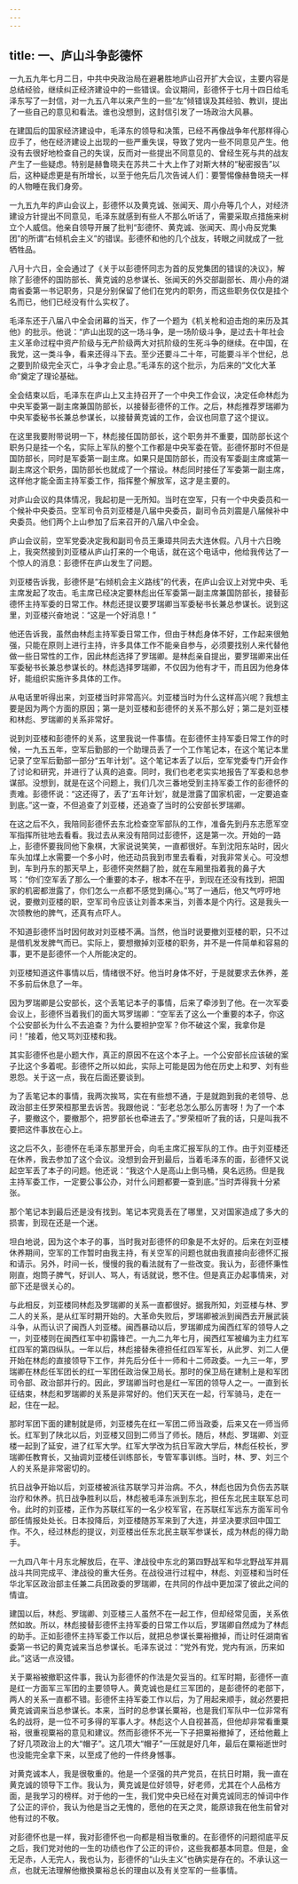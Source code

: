 ```yaml
---
---
---
```

title: 一、庐山斗争彭德怀
---



一九五九年七月二日，中共中央政治局在避暑胜地庐山召开扩大会议，主要内容是总结经验，继续纠正经济建设中的一些错误。会议期间，彭德怀于七月十四日给毛泽东写了一封信，对一九五八年以来产生的一些“左”倾错误及其经验、教训，提出了一些自己的意见和看法。谁也没想到，这封信引发了一场政治大风暴。

在建国后的国家经济建设中，毛泽东的领导和决策，已经不再像战争年代那样得心应手了，他在经济建设上出现的一些严重失误，导致了党内一些不同意见产生。他没有去很好地检查自己的失误，反而对一些提出不同意见的、曾经生死与共的战友产生了一些疑虑。特别是赫鲁晓夫在苏共二十大上作了对斯大林的“秘密报告”以后，这种疑虑更是有所增长，以至于他先后几次告诫人们：要警惕像赫鲁晓夫一样的人物睡在我们身旁。

一九五九年的庐山会议上，彭德怀以及黄克诚、张闻天、周小舟等几个人，对经济建设方针提出不同意见，毛泽东就感到有些人不那么听话了，需要采取点措施来树立个人威信。他亲自领导开展了批判“彭德怀、黄克诚、张闻天、周小舟反党集团”的所谓“右倾机会主义”的错误。彭德怀和他的几个战友，转眼之间就成了一批牺牲品。

八月十六日，全会通过了《关于以彭德怀同志为首的反党集团的错误的决议》，解除了彭德怀的国防部长、黄克诚的总参谋长、张闻天的外交部副部长、周小舟的湖南省委第一书记职务，只是分别保留了他们在党内的职务，而这些职务仅仅是挂个名而已，他们已经没有什么实权了。

毛泽东还于八届八中全会闭幕的当天，作了一个题为《机关枪和迫击炮的来历及其他》的批示。他说：“庐山出现的这一场斗争，是一场阶级斗争，是过去十年社会主义革命过程中资产阶级与无产阶级两大对抗阶级的生死斗争的继续。在中国，在我党，这一类斗争，看来还得斗下去。至少还要斗二十年，可能要斗半个世纪，总之要到阶级完全灭亡，斗争才会止息。”毛泽东的这个批示，为后来的“文化大革命”奠定了理论基础。

全会结束以后，毛泽东在庐山上又主持召开了一个中央工作会议，决定任命林彪为中央军委第一副主席兼国防部长，以接替彭德怀的工作。之后，林彪推荐罗瑞卿为中央军委秘书长兼总参谋长，以接替黄克诚的工作，会议也同意了这个提议。

在这里我要附带说明一下，林彪接任国防部长，这个职务并不重要，国防部长这个职务只是挂一个名，实际上军队的整个工作都是中央军委在管。彭德怀那时不但是国防部长，同时是军委第一副主席。如果只是国防部长，而没有军委副主席或第一副主席这个职务，国防部长也就成了一个摆设。林彪同时接任了军委第一副主席，这样他才能全面主持军委工作，指挥整个解放军，这才是主要的。

对庐山会议的具体情况，我起初是一无所知。当时在空军，只有一个中央委员和一个候补中央委员。空军司令员刘亚楼是八届中央委员，副司令员刘震是八届候补中央委员。他们两个上山参加了后来召开的八届八中全会。

庐山会议前，空军党委决定我和副司令员王秉璋共同去大连休假。八月十六日晚上，我突然接到刘亚楼从庐山打来的一个电话，就在这个电话中，他给我传达了一个惊人的消息：彭德怀在庐山发生了问题。

刘亚楼告诉我，彭德怀是“右倾机会主义路线”的代表，在庐山会议上对党中央、毛主席发起了攻击。毛主席已经决定要林彪出任军委第一副主席兼国防部长，接替彭德怀主持军委的日常工作。林彪还提议要罗瑞卿当军委秘书长兼总参谋长。说到这里，刘亚楼兴奋地说：“这是一个好消息！”

他还告诉我，虽然由林彪主持军委日常工作，但由于林彪身体不好，工作起来很勉强，只能在原则上进行主持，许多具体工作不能亲自参与，必须要找别人来代替他做一些日常性的工作，因此林彪选择了罗瑞卿。是林彪亲自提出，要罗瑞卿来出任军委秘书长兼总参谋长的。林彪选择罗瑞卿，不仅因为他有才干，而且因为他身体好，能组织实施许多具体的工作。

从电话里听得出来，刘亚楼当时非常高兴。刘亚楼当时为什么这样高兴呢？我想主要是因为两个方面的原因；第一是刘亚楼和彭德怀的关系不那么好；第二是刘亚楼和林彪、罗瑞卿的关系非常好。

说到刘亚楼和彭德怀的关系，这里我说一件事情。在彭德怀主持军委日常工作的时候，一九五五年，空军后勤部的一个助理员丢了一个工作笔记本，在这个笔记本里记录了空军后勤部一部分“五年计划”。这个笔记本丢了以后，空军党委专门开会作了讨论和研究，并进行了认真的追查。同时，我们也老老实实地报告了军委和总参谋部。没想到，就是在这个问题上，我们几次三番地受到主持军委工作的彭德怀的责难。彭德怀说：“这还得了，丢了‘五年计划’，就是泄露了国家机密，一定要追查到底。”这一查，不但追查了刘亚楼，还追查了当时的公安部长罗瑞卿。

在这之后不久，我陪同彭德怀去东北检查空军部队的工作，准备先到丹东志愿军空军指挥所驻地去看看。我过去从来没有陪同过彭德怀，这是第一次。开始的一路上，彭德怀要我同他下象棋，大家说说笑笑，一直都很好。车到沈阳东站时，因火车头加煤上水需要一个多小时，他还动员我到市里去看看，对我非常关心。可没想到，车到丹东的那天早上，彭德怀突然翻了脸，就在车厢里指着我的鼻子大骂：“你们空军丢了那么一个重要的本子，根本不在乎，到现在还没有找到，把国家的机密都泄露了，你们怎么一点都不感觉到痛心。”骂了一通后，他又气哼哼地说，要撤刘亚楼的职，空军司令应该让刘善本来当，刘善本是个内行。这是我头一次领教他的脾气，还真有点吓人。

不知道彭德怀当时因何故对刘亚楼不满。当然，他当时说要撤刘亚楼的职，只不过是借机发发脾气而已。实际上，要想撤掉刘亚楼的职务，并不是一件简单和容易的事，更不是彭德怀一个人所能决定的。

刘亚楼知道这件事情以后，情绪很不好。他当时身体不好，于是就要求去休养，差不多前后休息了一年。

因为罗瑞卿是公安部长，这个丢笔记本子的事情，后来了牵涉到了他。在一次军委会议上，彭德怀当着我们的面大骂罗瑞卿：“空军丢了这么一个重要的本子，你这个公安部长为什么不去追查？为什么要袒护空军？你不破这个案，我拿你是问！”接着，他又骂刘亚楼和我。

其实彭德怀也是小题大作，真正的原因不在这个本子上。一个公安部长应该破的案子比这个多着呢。彭德怀之所以如此，实际上可能是因为他在历史上和罗、刘有些恩怨。关于这一点，我在后面还要谈到。

为了丢笔记本的事情，我两次挨骂，实在有些想不通，于是就跑到我的老领导、总政治部主任罗荣桓那里去诉苦。我跟他说：“彭老总怎么那么厉害呀！为了一个本子，要撤这个，要撤那个，把罗部长也牵进去了。”罗荣桓听了我的话，只是叫我不要把这件事放在心上。

这之后不久，彭德怀在毛泽东那里开会，向毛主席汇报军队的工作。由于刘亚楼还在休养，我去参加了这个会议。没想到会开到最后，当着毛泽东的面，彭德怀又说起空军丢了本子的问题。他还说：“我这个人是高山上倒马桶，臭名远扬。但是我主持军委工作，一定要公事公办，对什么问题都要一查到底。”当时弄得我十分紧张。

那个笔记本到最后还是没有找到。笔记本究竟丢在了哪里，又对国家造成了多大的损害，到现在还是一个迷。

坦白地说，因为这个本子的事，当时我对彭德怀的印象是不太好的。后来在刘亚楼休养期间，空军的工作暂时由我主持，有关空军的问题也就由我直接向彭德怀汇报和请示。另外，时间一长，慢慢的我的看法就有了一些改变。我认为，彭德怀秉性刚直，炮筒子脾气，好训人、骂人，有话就说，憋不住。但是真正办起事情来，对部下还是很关心的。

与此相反，刘亚楼同林彪及罗瑞卿的关系一直都很好。据我所知，刘亚楼与林、罗二人的关系，是从红军时期开始的。大革命失败后，罗瑞卿被派到闽西去开展武装斗争，从而认识了闽西人刘亚楼。闽西暴动以后，罗瑞卿成为闽西红军的领导人之一，刘亚楼则在闽西红军中初露锋芒。一九二九年七月，闽西红军被编为主力红军红四军的第四纵队。一年以后，林彪接替朱德担任红四军军长，从此罗、刘二人便开始在林彪的直接领导下工作，并先后分任十一师和十二师政委。一九三一年，罗瑞卿在林彪任军团长的红一军团任政治保卫局长。那时的保卫局在建制上是和军团司令部、政治部并行的。因此，罗瑞卿当时也是红一军团的领导人之一。一直到长征结束，林彪和罗瑞卿的关系是非常好的。他们天天在一起，行军骑马，走在一起，住在一起。

那时军团下面的建制就是师，刘亚楼先在红一军团二师当政委，后来又在一师当师长。红军到了陕北以后，刘亚楼又回到二师当了师长。随后，林彪、罗瑞卿、刘亚楼一起到了延安，进了红军大学。红军大学改为抗日军政大学后，林彪任校长，罗瑞卿任教育长，又抽调刘亚楼任训练部长，专管军事训练。当时，林、罗、刘三个人的关系是非常密切的。

抗日战争开始以后，刘亚楼被派往苏联学习并治病。不久，林彪也因为负伤去苏联治疗和休养。抗日战争胜利以后，林彪被毛泽东派到东北，担任东北民主联军总司令。此时的刘亚楼，正作为苏联红军的一名少校军官，在苏联红军远东方面军司令部任情报处处长。日本投降后，刘亚楼随苏军来到了大连，并坚决要求回中国工作。不久，经过林彪的提议，刘亚楼出任东北民主联军参谋长，成为林彪的得力助手。

一九四八年十月东北解放后，在平、津战役中东北的第四野战军和华北野战军并肩战斗共同完成平、津战役的重大任务。在战役进行过程中，林彪、刘亚楼和当时任华北军区政治部主任兼二兵团政委的罗瑞卿，在共同的作战中更加深了彼此之间的情谊。

建国以后，林彪、罗瑞卿、刘亚楼三人虽然不在一起工作，但却经常见面，关系依然如故。所以，林彪接替彭德怀主持军委的日常工作以后，罗瑞卿自然成为了林彪的助手。正如彭德怀主持军委工作以后，就把总参谋长粟裕撤掉，而让时任湖南省委第一书记的黄克诚来当总参谋长。毛泽东说过：“党外有党，党内有派，历来如此。”这话一点没错。

关于粟裕被撤职这件事，我认为彭德怀的作法是欠妥当的。红军时期，彭德怀一直是红一方面军三军团的主要领导人。黄克诚也是红三军团的，是彭德怀的老部下，两人的关系一直都不错。彭德怀主持军委工作以后，为了用起来顺手，就必然要把黄克诚调来当总参谋长。本来，当时的总参谋长粟裕，也是我们军队中一位非常有名的战将，是一位不可多得的军事人才。林彪这个人自视甚高，但他却非常看重粟裕，很重视粟裕的意见和建议。然而彭德怀不光一下子把粟裕撤掉了，还给他戴上了好几项政治上的大“帽子”。这几项大“帽子”一压就是好几年，最后在粟裕逝世时也没能完全拿下来，以至成了他的一件终身憾事。

对黄克诚本人，我是很敬重的。他是一个坚强的共产党员，在抗日时期，我一直在黄克诚的领导下工作。我认为，黄克诚是位好领导，好老师，尤其在个人品格方面，是我学习的榜样。对于他的一生，我们党中央已经在对黄克诚同志的悼词中作了公正的评价，我认为他是当之无愧的，愿他的在天之灵，能原谅我在他生前曾对他有过的不敬。

对彭德怀也是一样，我对彭德怀也一向都是相当敬重的。在彭德怀的问题彻底平反之后，我们党对他的一生的功绩也作了公正的评价，这些我都基本同意。但是，金无足赤，人无完人，我也认为，彭德怀的“山头主义”也确实是存在的。不承认这一点，也就无法理解他撤换粟裕总长的理由以及有关空军的一些事情。